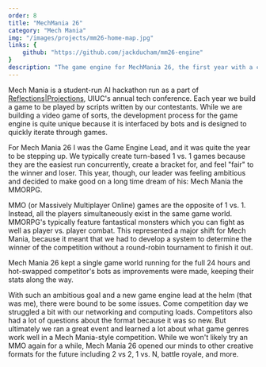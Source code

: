 ```yaml
---
order: 8
title: "MechMania 26"
category: "Mech Mania"
img: "/images/projects/mm26-home-map.jpg"
links: {
    github: "https://github.com/jackducham/mm26-engine"
}
description: "The game engine for MechMania 26, the first year with a continuous-style MMO game."
---
```


Mech Mania is a student-run AI hackathon run as a part of [Reflections|Projections](https://reflectionsprojections.org), UIUC's annual tech conference. Each year we build a game to be played by scripts written by our contestants. While we are building a video game of sorts, the development process for the game engine is quite unique because it is interfaced by bots and is designed to quickly iterate through games.

For Mech Mania 26 I was the Game Engine Lead, and it was quite the year to be stepping up. We typically create turn-based 1 vs. 1 games because they are the easiest run concurrently, create a bracket for, and feel "fair" to the winner and loser. This year, though, our leader was feeling ambitious and decided to make good on a long time dream of his: Mech Mania the MMORPG.

MMO (or Massively Multiplayer Online) games are the opposite of 1 vs. 1. Instead, all the players simultaneously exist in the same game world. MMORPG's typically feature fantastical monsters which you can fight as well as player vs. player combat. This represented a major shift for Mech Mania, because it meant that we had to develop a system to determine the winner of the competition without a round-robin tournament to finish it out.

Mech Mania 26 kept a single game world running for the full 24 hours and hot-swapped competitor's bots as improvements were made, keeping their stats along the way.

With such an ambitious goal and a new game engine lead at the helm (that was me), there were bound to be some issues. Come competition day we struggled a bit with our networking and computing loads. Competitors also had a lot of questions about the format because it was so new. But ultimately we ran a great event and learned a lot about what game genres work well in a Mech Mania-style competition. While we won't likely try an MMO again for a while, Mech Mania 26 opened our minds to other creative formats for the future including 2 vs 2, 1 vs. N, battle royale, and more. 